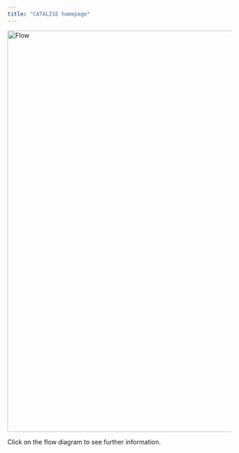 ```yaml
---
title: "CATALISE homepage"
---
```



<html>
<head>
<script>
function writeText(txt) {
  document.getElementById("desc").innerHTML = txt;
}
</script>
</head>

<body>

<img src ="flowchart1.png" width ="600" height ="900" alt="Flow" usemap="#imagemap" />



<map name='imagemap'>
<area shape ='rect' coords ='0,0,320,180' 
onclick="writeText('CATALISE-1 (Bishop et al, 2016) have guidelines for determining which children should be considered for a diagnosis. In particular see these statements: 1. Reasons for referral for specialist assessment (intervention) include concern about speech, language or communication expressed by caregivers (which includes parents and guardians), teachers or healthcare professionals, or a lack of progress in language or scholastic attainment despite targeted classroom assistance; 2. Language impairments may go undetected. Referral for language assessment is recommended for children who present with behavioural or psychiatric difficulties, and for children with poor reading comprehension or listening difficulties; 10. Multiple sources of information should be combined in assessment, including interview/questionnaires with parents or caregivers, direct observation of the child, and standardized age-normed tests or criterion-based assessments.')"/>

<area shape ='rect' coords ='75,200,275,300' 
onclick="writeText('CATALISE-2 (Bishop et al, 2017) noted importance of taking into account child’s language background. Statement 4 - Some children may have language needs because their first or home language differs from the local language, and they have had insufficient exposure to the language used by the school or community to be fully fluent in it. This should not be regarded as language disorder, unless there is evidence that the child does not have age‐appropriate skills in any language. CATALISE-1 (Bishop et al, 2016) discussed the issue of assessment in children with English as an Additional Language in statement 18. 18. Children with English as an Additional Language (EAL) pose challenges, because it can be difficult to determine if poor mastery of English reflects a genuine language problem or a lack of exposure to English. Where there is a language problem, this will be evident in the home language(s), but direct assessment of this may not be feasible. Report from a family member, by interview or checklist, may be able to clarify whether or not the childs skills in the home language are giving concern. Dynamic assessment (item 17) also has promise in this area.')"/>

<area shape ='rect' coords ='75,320,275,450' 
onclick="writeText('Statement 3 (CATALISE-2) - Research evidence indicates that predictors of poor prognosis vary with a childs age, but in general language problems that affect a range of skills, and those affecting receptive language  are likely to persist. Under 3-years - Prediction of outcome is particularly hard in children under 3-years of age, and in general, it may be preferable to use a general diagnostic term such as `language difficulties` or  SLCN (`Speech, language and communication needs`) until the child is old enough to allow for more confident assessment of likely outcome. Many toddlers who have limited vocabulary at 18–24 months catch up, and it is difficult to identify which late talkers are likely to have long‐term problems. Prognosis is poorer for children with comprehension problems, and those who do not communicate via gesture. Three to four years - Prediction improves as children grow older; in 4‐year olds, the greater the number of areas of language functioning that is impaired, the higher the likelihood that the problems will persist into school age. A diagnosis of Language Disorder may be made for children with multiple areas of poor language skills, including comprehension. In contrast, there is generally a good prognosis for preschoolers whose problems are restricted to expressive phonology. Five years and over - Language problems that are still evident at 5-years and over are likely to persist. Children who start school with oral language problems are at risk of reading problems and poor academic attainment. Prognosis appears particularly poor when receptive language is impaired  and when nonverbal ability is relatively low.')"/>

<area shape ='rect' coords ='75,470,250,570' 
onclick="writeText('As discussed in CATALISE-2 (Bishop et al, 2017) discussions about the term `disorder` revealed principled objections by those who were concerned about medicalisation of normal developmental variation. At the same time, concerns were expressed that other terminology might trivialise the challenges experienced by children who had persistent problems that interfered with their social and educational development. The solution we adopted was to retain `disorder` but define it in a way that required functional problems with a poor prognosis. In contrast to the usage in DSM-5, in CATALISE, `Language Disorder` is a generic term applied to those with severe, persistent language problems, regardless of presumed aetiology.')"/>

<area shape ='rect' coords ='75,600,275,700' 
onclick="writeText('Statement 6 (CATALISE-2) - Differentiating conditions are biomedical conditions in which language disorder occurs as part of a more complex pattern of impairments. This may indicate a specific intervention pathway. Supplementary comment - Differentiating conditions include brain injury, acquired epileptic aphasia in childhood, certain neurodegenerative conditions, cerebral palsy and oral language limitations associated with sensori‐neural hearing loss as well as genetic conditions such as Down syndrome. We also include here children with autism spectrum disorder (ASD) and or intellectual disability because these conditions are commonly linked to genetic or neurological causes. These are all cases where an association between a biomedical condition and language disorder is commonly seen.')"/>

<area shape ='rect' coords ='300,720,500,850' onclick="writeText('Statement 6 (CATALISE-2) - We recommend referring to `Language disorder associated with X`, where X is the differentiating condition, as specified here. Additional comments - In practice, a differentiating condition would typically be the main diagnosis, with language disorder seen as a component of the condition. The CATALISE panel emphasised that the differentiating condition should not be seen as `explaining away` the language disorder, and that children with differentiating conditions should not be denied access to services. In such cases, the child requires support for the language problems, but the intervention pathway will need to take into account the distinctive features of the biomedical condition. See Bishop (2017) for further discussion of differentiating conditions.')"/>

<area shape ='rect' coords ='75,720,250,850' 
onclick="writeText('Statement 7 (CATALISE-2) - The term Developmental Language Disorder (DLD) is proposed to refer to cases of language disorder with no known differentiating condition (as defined in Statement 6). Distinguishing these cases is important when doing research on aetiology, and is likely also to have implications for prognosis and intervention. `Developmental` in this context refers to the fact that the condition emerges in the course of development, rather than being acquired or associated with a known biomedical cause. The term `Developmental Language Disorder` is consistent with ICD‐11 and the diagnostic criteria are essentially identical to DSM-5 Language Disorder. It is recommended that when a diagnosis of DLD is made, that further information on co-occurring conditions, risk factors, and language profile is specified.')"/>

<area shape ='rect' coords ='75,0,82,126' 
onclick="writeText('Statement 9 (CATALISE-2) - Co‐occurring disorders are impairments in cognitive, sensori‐motor or behavioural domains that can co‐occur with DLD and may affect pattern of impairment and response to intervention, but whose causal relation to language problems is unclear. These include attentional problems (ADHD), motor problems (developmental coordination disorder or DCD), reading and spelling problems (developmental dyslexia), speech problems, limitations of adaptive behaviour and or behavioural, and emotional disorders. Supplementary comment - The terminology used for neurodevelopmental disorders can create the impression that there is a set of distinct conditions, but the reality is that many children have a mixture of problems.  Given our focus on DLD, our aim with this statement was to make it clear that presence of another neurodevelopmental diagnosis does not preclude DLD. The CATALISE panel considered including ASD as a co-occurring condition, but it was decided to regard it as a differentiating factor. There were several considerations: first,  a substantial minority of children with ASD have a clear genetic aetiology, and this is likely to increase with advances in genetic methods.  In addition, communication problems are a core diagnostic feature of ASD, albeit with wide variation in the severity and nature of the language problems. Also, the co‐occurring social and behavioural difficulties suggest the need for a distinctive intervention approach for ASD. It is also likely that where ASD and Language Disorder co-occur, ASD would be the primary diagnosis.')"/>

<area shape ='rect' coords ='75,0,82,126' onclick="writeText('Statement 9 (CATALISE-2) - Co‐occurring disorders are impairments in cognitive, sensori‐motor or behavioural domains that can co‐occur with DLD and may affect pattern of impairment and response to intervention, but whose causal relation to language problems is unclear. These include attentional problems (ADHD), motor problems (developmental coordination disorder or DCD), reading and spelling problems (developmental dyslexia), speech problems, limitations of adaptive behaviour and or behavioural, and emotional disorders. Supplementary comment - The terminology used for neurodevelopmental disorders can create the impression that there is a set of distinct conditions, but the reality is that many children have a mixture of problems.  Given our focus on DLD, our aim with this statement was to make it clear that presence of another neurodevelopmental diagnosis does not preclude DLD. The CATALISE panel considered including ASD as a co-occurring condition, but it was decided to regard it as a differentiating factor. There were several considerations: first, a substantial minority of children with ASD have a clear genetic aetiology, and this is likely to increase with advances in genetic methods. In addition, communication problems are a core diagnostic feature of ASD, albeit with wide variation in the severity and nature of the language problems. Also, the co‐occurring social and behavioural difficulties suggest the need for a distinctive intervention approach for ASD. It is also likely that where ASD and Language Disorder co-occur, ASD would be the primary diagnosis.')"/>

<area shape ='rect' coords ='75,0,82,126' onclick="writeText('Statement 11 (CATALISE-2) - Developmental language disorder is a heterogeneous category that encompasses a wide range of problems. Nevertheless, it can be helpful for clinicians to pinpoint the principal areas for intervention, and researchers may decide to focus on children with specific characteristics to define more homogeneous samples for study. We suggest here some guidelines for more in‐depth analysis of language problems. Supplementary comment - The panel members did not reach good agreement on terminology for subgroups, and this may reflect the fact that, although attempts have been made to develop a classification of subtypes, these have not in general been validated as categories that are stable over time. The traditional distinction used in DSM, between receptive and expressive language disorder, is rather gross, and fails to indicate which aspects of language are proving problematic. We opted for an approach that uses specifiers indicating the principal dimensions of language difficulty, with a recommendation that assessment focus on identifying which areas are most impaired.')"/>
</map> 

<p id="desc">Click on the flow diagram to see further information.</p>

</body>
</html>